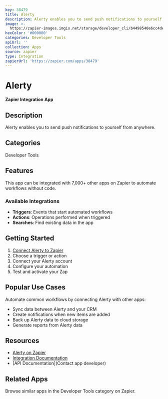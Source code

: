 ```yaml
---
key: 38479
title: Alerty
description: Alerty enables you to send push notifications to yourself from anywhere.
image: >-
  https://zapier-images.imgix.net/storage/developer_cli/b4498540e6cc4dea441c5069b1a3de75.png?auto=format%2Ccompress&ixlib=python-3.0.0&q=50
hexColor: '#000000'
categories: Developer Tools
apiUrl: ''
collection: Apps
source: zapier
type: Integration
zapierUrl: 'https://zapier.com/apps/38479'
---
```

# Alerty

**Zapier Integration App**

## Description

Alerty enables you to send push notifications to yourself from anywhere.

## Categories

Developer Tools

## Features

This app can be integrated with 7,000+ other apps on Zapier to automate workflows without code.

### Available Integrations

- **Triggers**: Events that start automated workflows
- **Actions**: Operations performed when triggered
- **Searches**: Find existing data in the app

## Getting Started

1. [Connect Alerty to Zapier](https://zapier.com/apps/38479)
2. Choose a trigger or action
3. Connect your Alerty account
4. Configure your automation
5. Test and activate your Zap

## Popular Use Cases

Automate common workflows by connecting Alerty with other apps:

- Sync data between Alerty and your CRM
- Create notifications when new items are added
- Back up Alerty data to cloud storage
- Generate reports from Alerty data

## Resources

- [Alerty on Zapier](https://zapier.com/apps/38479)
- [Integration Documentation](https://zapier.com/apps/38479/integrations)
- [API Documentation](Contact app developer)

## Related Apps

Browse similar apps in the Developer Tools category on Zapier.
